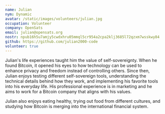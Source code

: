 ```yaml
---
name: Julian 
nym: Dynamic 
avatar: /static/images/volunteers/julian.jpg
occupation: Volunteer
company: OpenSats
email: julian@opensats.org
nostr: npub16h5u7amjy5cwdxhru05mmql5cr954a2cpa2klj3685l72qzxm7wsskwy84
github: https://github.com/julian2000-code
volunteer: true
---
```


Julian's life experiences taught him the value of self-sovereignty. When he
found Bitcoin, it opened his eyes to how technology can be used to enhance
privacy and freedom instead of controlling others. Since then, Julian enjoys
testing different self-sovereign tools, understanding the technical details
behind how they work, and implementing his favorite tools into his everyday
life. His professional experience is in marketing and he aims to work for a
Bitcoin company that aligns with his values.

Julian also enjoys eating healthy, trying out food from different cultures, and
studying how Bitcoin is merging into the international financial system.
